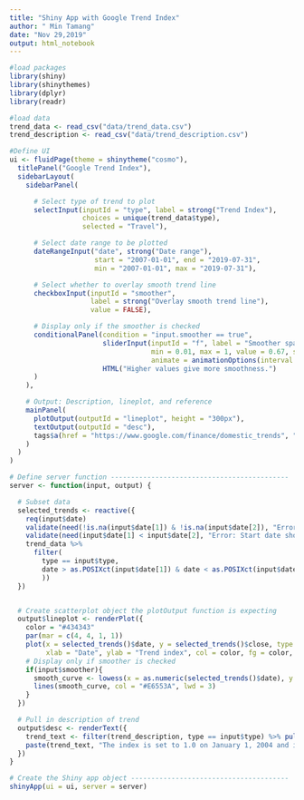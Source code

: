 ```yaml
---
title: "Shiny App with Google Trend Index"
author: " Min Tamang"
date: "Nov 29,2019"
output: html_notebook
---
```


```r
#load packages
library(shiny)
library(shinythemes)
library(dplyr)
library(readr)

```


```r
#load data
trend_data <- read_csv("data/trend_data.csv")
trend_description <- read_csv("data/trend_description.csv")
```


```r
#Define UI
ui <- fluidPage(theme = shinytheme("cosmo"),
  titlePanel("Google Trend Index"),
  sidebarLayout(
    sidebarPanel(

      # Select type of trend to plot
      selectInput(inputId = "type", label = strong("Trend Index"),
                  choices = unique(trend_data$type),
                  selected = "Travel"),

      # Select date range to be plotted
      dateRangeInput("date", strong("Date range"), 
                     start = "2007-01-01", end = "2019-07-31",
                     min = "2007-01-01", max = "2019-07-31"),

      # Select whether to overlay smooth trend line
      checkboxInput(inputId = "smoother", 
                    label = strong("Overlay smooth trend line"), 
                    value = FALSE),

      # Display only if the smoother is checked
      conditionalPanel(condition = "input.smoother == true",
                       sliderInput(inputId = "f", label = "Smoother span:",
                                   min = 0.01, max = 1, value = 0.67, step = 0.01,
                                   animate = animationOptions(interval = 100)),
                       HTML("Higher values give more smoothness.")
      )
    ),

    # Output: Description, lineplot, and reference
    mainPanel(
      plotOutput(outputId = "lineplot", height = "300px"),
      textOutput(outputId = "desc"),
      tags$a(href = "https://www.google.com/finance/domestic_trends", "Source: Google Domestic Trends", target = "_blank")
    )
  )
)

# Define server function --------------------------------------------
server <- function(input, output) {

  # Subset data
  selected_trends <- reactive({
    req(input$date)
    validate(need(!is.na(input$date[1]) & !is.na(input$date[2]), "Error: Please provide both a start and an end date."))
    validate(need(input$date[1] < input$date[2], "Error: Start date should be earlier than end date."))
    trend_data %>%
      filter(
        type == input$type,
        date > as.POSIXct(input$date[1]) & date < as.POSIXct(input$date[2]
        ))
  })


  # Create scatterplot object the plotOutput function is expecting
  output$lineplot <- renderPlot({
    color = "#434343"
    par(mar = c(4, 4, 1, 1))
    plot(x = selected_trends()$date, y = selected_trends()$close, type = "l",
         xlab = "Date", ylab = "Trend index", col = color, fg = color, col.lab = color, col.axis = color)
    # Display only if smoother is checked
    if(input$smoother){
      smooth_curve <- lowess(x = as.numeric(selected_trends()$date), y = selected_trends()$close, f = input$f)
      lines(smooth_curve, col = "#E6553A", lwd = 3)
    }
  })

  # Pull in description of trend
  output$desc <- renderText({
    trend_text <- filter(trend_description, type == input$type) %>% pull(text)
    paste(trend_text, "The index is set to 1.0 on January 1, 2004 and is calculated only for US search traffic.")
  })
}

# Create the Shiny app object ---------------------------------------
shinyApp(ui = ui, server = server)
```

